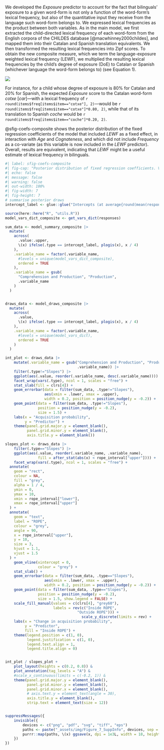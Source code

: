 We developed the *Exposure* predictor to account for the fact that bilinguals' exposure to a given word-form is not only a function of the word-form's lexical frequency, but also of the quantitative input they receive from the language such word-form belongs to. We expressed lexical frequencies as the product between both variables. As in the main model, we first extracted the child-directed lexical frequency of each word-form from the English corpora of the CHILDES database [@macwhinney2000childes], and mapped them into their Catalan and Spanish translation equivalents. We then transformed the resulting lexical frequencies into Zipf scores. To obtain the new composite measure, which we term the language-exposure weighted lexical frequency (LEWF), we multiplied the resulting lexical frequencies by the child's degree of exposure (DoE) to Catalan or Spanish (whichever language the word-form belongs to) (see Equation 1).

![](_assets/img/eq-3.png)


For instance, for a child whose degree of exposure is 80% for Catalan and 20% for Spanish, the expected *Exposure* score to the Catalan word-form *cotxe* [*car*]---with a lexical frequency of `r round(items$freq[items$item=="cotxe"], 2)`---would be `r round(items$freq[items$item=="cotxe"]*0.80, 2)`, while that of its translation to Spanish *coche* would be `r round(items$freq[items$item=="coche"]*0.20, 2)`.

@sfig-coefs-composite shows the posterior distribution of the fixed regression coefficients of the model that included *LEWF* as a fixed effect, in interaction with *Age* and *Cognateness*, and which did not include *Frequency* as a co-variate (as this variable is now included in the *LEWF* predictor). Overall, results are equivalent, indicating that *LEWF* might be a useful estimate of lexical frequency in bilinguals.

::: {#sfig-coefs-composite}

```r
#| label: sfig-coefs-composite
#| fig-cap: "Posterior distribution of fixed regression coefficients. Values have been transformed to the probability scale for interpretability. (A) Posterior distribution of intercepts for *Comprehension* and for *Comprehension and Production*. The X-axis shows the estimated average probability of acquisition when all predictors are set at zero. The grey rectangle shows the region of practical equivalence (ROPE, [-0.025, +0.025]). (B) Posterior distribution of slopes. The X-axis shows the estimated average change in probability of acquisition associated with a change of one standard deviation in the predictor, when the other predictors are set at zero."
#| echo: false
#| message: false
#| warning: false
#| out-width: 100%
#| fig-width: 7
#| fig-height: 7
# summarise posterior draws
intercept_label <- glue::glue("Intercepts (at average{round(mean(responses$age), 2)} months)")

source(here::here("R", "utils.R"))
model_vars_dict_composite <- get_vars_dict(responses)

sum_data <- model_summary_composite |>
  mutate(
    across(
      .value:.upper,
      \(x) ifelse(.type == intercept_label, plogis(x), x / 4)
    ),
    .variable_name = factor(.variable_name,
      #levels = unique(model_vars_dict_composite),
      ordered = TRUE
    ),
    .variable_name = gsub(
      "Comprehension and Production", "Production",
      .variable_name
    )
  )


draws_data <- model_draws_composite |>
  mutate(
    across(
      .value,
      \(x) ifelse(.type == intercept_label, plogis(x), x / 4)
    ),
    .variable_name = factor(.variable_name,
      #levels = unique(model_vars_dict),
      ordered = TRUE
    )
  )

int_plot <- draws_data |>
    mutate(.variable_name = gsub("Comprehension and Production", "Production",
                                 .variable_name)) |> 
    filter(.type!="Slopes") |> 
    ggplot(aes(.value, reorder(.variable_name, desc(.variable_name)))) +
    facet_wrap(vars(.type), ncol = 1, scales = "free") +
    stat_slab(fill = clrs[4]) +
    geom_errorbar(data = filter(sum_data, .type!="Slopes"),
                  aes(xmin = .lower, xmax = .upper),
                  width = 0.2, position = position_nudge(y = -0.2)) + 
    geom_point(data = filter(sum_data, .type!="Slopes"), 
               position = position_nudge(y = -0.2),
               size = 1.5) +
    labs(x = "Acquisition probability",
         y = "Predictor") +
    theme(panel.grid.major.y = element_blank(),
          panel.grid.minor.y = element_blank(),
          axis.title.y = element_blank()) 

slopes_plot <- draws_data |> 
    filter(.type=="Slopes") |> 
    ggplot(aes(.value, reorder(.variable_name, .variable_name),
               fill = after_stat(abs(x) < rope_interval["upper"]))) +
    facet_wrap(vars(.type), ncol = 1, scales = "free") +
  annotate(
    geom = "rect",
    colour = NA,
    fill = "grey",
    alpha = 1 / 4,
    ymin = 0,
    ymax = 10,
    xmin = rope_interval["lower"],
    xmax = rope_interval["upper"]
  ) +
  annotate(
    geom = "text",
    label = "ROPE",
    colour = "grey",
    angle = 90,
    x = rope_interval["upper"],
    y = 10,
    size = 3,
    hjust = 1.1,
    vjust = 1.5
  ) +
    geom_vline(xintercept = 0,
               colour = "grey") +
    stat_slab() +
    geom_errorbar(data = filter(sum_data, .type=="Slopes"),
                  aes(xmin = .lower, xmax = .upper),
                  width = 0.2, position = position_nudge(y = -0.2)) +
    geom_point(data = filter(sum_data, .type=="Slopes"),
               position = position_nudge(y = -0.2),
               size = 1.5, show.legend = FALSE) +
    scale_fill_manual(values = c(clrs[4], "grey60"),
                      labels = rev(c("Inside ROPE",
                                 "Outside ROPE"))) +  
                                   scale_y_discrete(limits = rev) +
    labs(x = "Change in acquisition probability",
         y = "Predictor",
         fill = "Inside ROPE") +
    theme(legend.position = c(1, 0),
          legend.justification = c(1, 0),
          legend.text.align = 1,
          legend.title.align = 0)


int_plot / slopes_plot +
    plot_layout(heights = c(0.2, 0.8)) &
    plot_annotation(tag_levels = "A") &
    #scale_x_continuous(limits = c(-0.2, 1)) &
    theme(panel.grid.major.y = element_blank(),
          panel.grid.minor.y = element_blank(),
          panel.grid.minor.x = element_blank(),
          # axis.text.y = element_text(angle = 30),
          axis.title.y = element_blank(),
          strip.text = element_text(size = 12)) 


suppressMessages({
    invisible({
        devices <- c("png", "pdf", "svg", "tiff", "eps")
        paths <- paste("_assets/img/Figure_7_SuppInfo", devices, sep = ".")
        purrr::map(paths, \(x) ggsave(x, dpi = 1e3L, width = 18, height = 18, units = "cm"))
    })
})
```
:::
